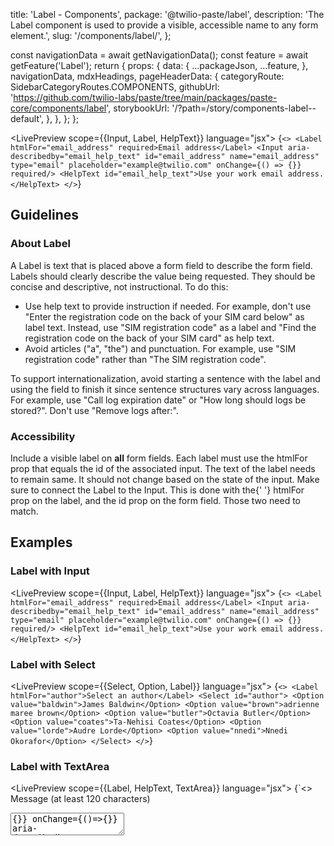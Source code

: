  title: 'Label - Components',
  package: '@twilio-paste/label',
  description: 'The Label component is used to provide a visible, accessible name to any form element.',
  slug: '/components/label/',
};



  const navigationData = await getNavigationData();
  const feature = await getFeature('Label');
  return {
    props: {
      data: {
        ...packageJson,
        ...feature,
      },
      navigationData,
      mdxHeadings,
      pageHeaderData: {
        categoryRoute: SidebarCategoryRoutes.COMPONENTS,
        githubUrl: 'https://github.com/twilio-labs/paste/tree/main/packages/paste-core/components/label',
        storybookUrl: '/?path=/story/components-label--default',
      },
    },
  };
};

<LivePreview scope={{Input, Label, HelpText}} language="jsx">
  {`<>
  <Label htmlFor="email_address" required>Email address</Label>
  <Input aria-describedby="email_help_text" id="email_address" name="email_address" type="email" placeholder="example@twilio.com" onChange={() => {}} required/>
  <HelpText id="email_help_text">Use your work email address.</HelpText>
</>`}
</LivePreview>

## Guidelines

### About Label

A Label is text that is placed above a form field to describe the form field. Labels should clearly describe the value being requested. They should be concise and descriptive, not instructional. To do this:

- Use help text to provide instruction if needed. For example, don't use "Enter the registration code on the back of your SIM card below" as label text. Instead, use "SIM registration code" as a label and "Find the registration code on the back of your SIM card" as help text.
- Avoid articles ("a", "the") and punctuation. For example, use "SIM registration code" rather than "The SIM registration code".

To support internationalization, avoid starting a sentence with the label and using the field to finish it since sentence structures vary across languages. For example, use "Call log expiration date" or "How long should logs be stored?". Don't use "Remove logs after:".

### Accessibility

<UnorderedList>
  <ListItem>
    Include a visible label on <strong>all</strong> form fields.
  </ListItem>
  <ListItem>
    Each label must use the <inlineCode>htmlFor</inlineCode> prop that equals the <inlineCode>id</inlineCode> of the
    associated input.
  </ListItem>
  <ListItem>The text of the label needs to remain same. It should not change based on the state of the input.</ListItem>
</UnorderedList>

<Callout variant="neutral" marginY="space70">
  <CalloutText>
    Make sure to connect the <inlineCode>Label</inlineCode> to the <inlineCode>Input</inlineCode>. This is done with the{' '}
    <inlineCode>htmlFor</inlineCode> prop on the label, and the <inlineCode>id</inlineCode> prop on the form field.
    Those two need to match.
  </CalloutText>
</Callout>

## Examples

### Label with Input

<LivePreview scope={{Input, Label, HelpText}} language="jsx">
  {`<>
  <Label htmlFor="email_address" required>Email address</Label>
  <Input aria-describedby="email_help_text" id="email_address" name="email_address" type="email" placeholder="example@twilio.com" onChange={() => {}} required/>
  <HelpText id="email_help_text">Use your work email address.</HelpText>
</>`}
</LivePreview>

### Label with Select

<LivePreview scope={{Select, Option, Label}} language="jsx">
  {`<>
  <Label htmlFor="author">Select an author</Label>
  <Select id="author">
    <Option value="baldwin">James Baldwin</Option>
    <Option value="brown">adrienne maree brown</Option>
    <Option value="butler">Octavia Butler</Option>
    <Option value="coates">Ta-Nehisi Coates</Option>
    <Option value="lorde">Audre Lorde</Option>
    <Option value="nnedi">Nnedi Okorafor</Option>
  </Select>
</>`}
</LivePreview>

### Label with TextArea

<LivePreview scope={{Label, HelpText, TextArea}} language="jsx">
  {`<>
  <Label htmlFor="message" required>Message (at least 120 characters)</Label>
  <TextArea onChange={()=>{}} onChange={()=>{}} aria-describedby="message_help_text" id="message" name="message" placeholder="Enter message" required />
  <HelpText id="message_help_text">Enter at least 120 characters</HelpText>
</>`}
</LivePreview>

### Label with DatePicker

<LivePreview scope={{DatePicker, Label, HelpText, useUID, Anchor}} noInline>
  {RequiredDatePicker}
</LivePreview>

### Label with TimePicker

<LivePreview scope={{TimePicker, Label, HelpText}} language="jsx">
  {`<>
  <Label htmlFor="appointment-time">What time is your appointment?</Label>
  <TimePicker id="appointment-time" aria-describedby="appointment-time-help-text" />
  <HelpText id="appointment-time-help-text">Select a time above.</HelpText>
</>`}
</LivePreview>

## States

### Default Label

<LivePreview scope={{Input, Label, HelpText}} language="jsx">
  {`<>
  <Label htmlFor="email_address">Email address</Label>
  <Input aria-describedby="email_help_text" id="email_address" name="email_address" type="email" placeholder="example@twilio.com" onChange={() => {}}/>
  <HelpText id="email_help_text">Use your work email address.</HelpText>
</>`}
</LivePreview>

### Required Label

Use required indicators to show users which fields they must fill out.

<LivePreview scope={{Input, Label, HelpText}} language="jsx">
  {`<>
  <Label htmlFor="email_address" required>Email address</Label>
  <Input aria-describedby="email_help_text" id="email_address" name="email_address" type="email" placeholder="example@twilio.com" onChange={() => {}} required/>
  <HelpText id="email_help_text">Use your work email address.</HelpText>
</>`}
</LivePreview>

### Disabled Label

Use the disabled prop if a the label is associated with a disabled form field to show users that they can't interact with the field.

<LivePreview scope={{Input, Label, HelpText}} language="jsx">
  {`<>
  <Label htmlFor="email_disabled" disabled>Email address</Label>
  <Input aria-describedby="email_disabled_help_text" id="email_disabled" name="email_disabled" type="email" placeholder="example@twilio.com" onChange={() => {}} disabled />
  <HelpText id="email_disabled_help_text">Use your work email address.</HelpText>
</>`}
</LivePreview>

## When to use a Label

Use a Label to clearly describe the the form field.

<DoDont>
  <Do title="Do" body="Use Label in composition with a form element." center>
    <Box width="100%" padding="space60">
      <Label htmlFor="short_do">Name</Label>
      <Input id="short_do" name="short_do" type="text" onChange={() => {}} />
    </Box>
  </Do>
  <Dont title="Don't" body="Don't use Label as a stand-alone component." center>
    <Box width="100%" padding="space60">
      <Label htmlFor="short_dont">Tell us your life story</Label>
    </Box>
  </Dont>
</DoDont>
<DoDont>
  <Do title="Do" body="Include a visible label on every form field." center>
    <Box width="100%" padding="space60">
      <Label htmlFor="label_do">Name</Label>
      <Input id="label_do" name="label_do" type="text" onChange={() => {}} />
    </Box>
  </Do>
  <Dont title="Don't" body="Don't use prefix/suffix text as a replacement for a label." center>
    <Box width="100%" padding="space60">
      <Input
        id="label_dont"
        name="label_dont"
        type="text"
        onChange={() => {}}
        insertBefore={
          <Text color="colorTextWeak" as="span" fontWeight="fontWeightSemibold">
            Name
          </Text>
        }
      />
    </Box>
  </Dont>
</DoDont>

